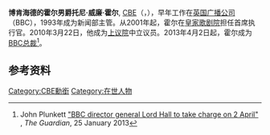 {{Infobox person
| name        = 博肯海德的霍尔男爵
| image       =
| alt         =
| caption     =
| birth_name  = 托尼·威廉·霍尔
| birth_date  = {{Birth date and age|1951|3|3}}
| birth_place = {{flag|England}}[[Wirral_Peninsula|Wirral]] [[Birkenhead|Birkenhead]]
| death_date  =
| death_place =
| nationality = {{UK}}
| other_names =
| known_for   = [[皇家歌剧院|皇家歌剧院]]首席执行官 （2001年-2013年）<br />[[英国广播公司总裁|英国广播公司总裁]] （现任，2013年4月起）
| occupation  =
}}

'''博肯海德的霍尔男爵托尼·威廉·霍尔''', [[英帝國司令勳章|CBE]]（{{lang-en|Anthony William Hall}}，{{bd|1951年|3月3日|||Hall, Tony}}），早年工作在[[英国广播公司|英国广播公司]]（BBC），1993年成为新闻部主管。从2001年起，霍尔在[[皇家歌剧院|皇家歌剧院]]担任首席执行官。2010年3月22日，他成为[[英國上議院|上议院]]中立议员。2013年4月2日起，霍尔成为[[英国广播公司总裁|BBC总裁]]<ref name="Plunkett">John Plunkett [http://www.guardian.co.uk/media/2013/jan/25/bbc-director-general-lord-hall "BBC director general Lord Hall to take charge on 2 April"] {{Wayback|url=http://www.guardian.co.uk/media/2013/jan/25/bbc-director-general-lord-hall |date=20130129072510 }}, ''The Guardian'', 25 January 2013</ref>。




{{Expand English|Tony Hall, Baron Hall of Birkenhead|tpercent=10}}

== 参考资料 ==
<references/>

{{Authority control}}
{{DEFAULTSORT:Hall, Tony}}
[[Category:CBE勳銜|Category:CBE勳銜]]
[[Category:在世人物|Category:在世人物]]